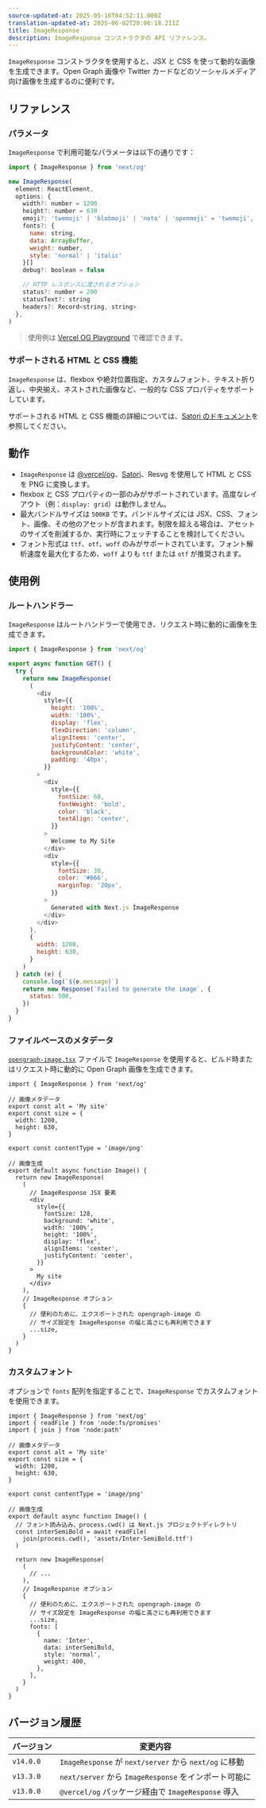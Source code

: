 ```yaml
---
source-updated-at: 2025-05-16T04:52:11.000Z
translation-updated-at: 2025-06-02T20:06:18.211Z
title: ImageResponse
description: ImageResponse コンストラクタの API リファレンス。
---
```


`ImageResponse` コンストラクタを使用すると、JSX と CSS を使って動的な画像を生成できます。Open Graph 画像や Twitter カードなどのソーシャルメディア向け画像を生成するのに便利です。

## リファレンス

### パラメータ

`ImageResponse` で利用可能なパラメータは以下の通りです：

```jsx
import { ImageResponse } from 'next/og'

new ImageResponse(
  element: ReactElement,
  options: {
    width?: number = 1200
    height?: number = 630
    emoji?: 'twemoji' | 'blobmoji' | 'noto' | 'openmoji' = 'twemoji',
    fonts?: {
      name: string,
      data: ArrayBuffer,
      weight: number,
      style: 'normal' | 'italic'
    }[]
    debug?: boolean = false

    // HTTP レスポンスに渡されるオプション
    status?: number = 200
    statusText?: string
    headers?: Record<string, string>
  },
)
```

> 使用例は [Vercel OG Playground](https://og-playground.vercel.app/) で確認できます。

### サポートされる HTML と CSS 機能

`ImageResponse` は、flexbox や絶対位置指定、カスタムフォント、テキスト折り返し、中央揃え、ネストされた画像など、一般的な CSS プロパティをサポートしています。

サポートされる HTML と CSS 機能の詳細については、[Satori のドキュメント](https://github.com/vercel/satori#css)を参照してください。

## 動作

- `ImageResponse` は [@vercel/og](https://vercel.com/docs/concepts/functions/edge-functions/og-image-generation)、[Satori](https://github.com/vercel/satori)、Resvg を使用して HTML と CSS を PNG に変換します。
- flexbox と CSS プロパティの一部のみがサポートされています。高度なレイアウト（例：`display: grid`）は動作しません。
- 最大バンドルサイズは `500KB` です。バンドルサイズには JSX、CSS、フォント、画像、その他のアセットが含まれます。制限を超える場合は、アセットのサイズを削減するか、実行時にフェッチすることを検討してください。
- フォント形式は `ttf`、`otf`、`woff` のみがサポートされています。フォント解析速度を最大化するため、`woff` よりも `ttf` または `otf` が推奨されます。

## 使用例

### ルートハンドラー

`ImageResponse` はルートハンドラーで使用でき、リクエスト時に動的に画像を生成できます。

```js filename="app/api/route.js"
import { ImageResponse } from 'next/og'

export async function GET() {
  try {
    return new ImageResponse(
      (
        <div
          style={{
            height: '100%',
            width: '100%',
            display: 'flex',
            flexDirection: 'column',
            alignItems: 'center',
            justifyContent: 'center',
            backgroundColor: 'white',
            padding: '40px',
          }}
        >
          <div
            style={{
              fontSize: 60,
              fontWeight: 'bold',
              color: 'black',
              textAlign: 'center',
            }}
          >
            Welcome to My Site
          </div>
          <div
            style={{
              fontSize: 30,
              color: '#666',
              marginTop: '20px',
            }}
          >
            Generated with Next.js ImageResponse
          </div>
        </div>
      ),
      {
        width: 1200,
        height: 630,
      }
    )
  } catch (e) {
    console.log(`${e.message}`)
    return new Response(`Failed to generate the image`, {
      status: 500,
    })
  }
}
```

### ファイルベースのメタデータ

[`opengraph-image.tsx`](/docs/app/api-reference/file-conventions/metadata/opengraph-image) ファイルで `ImageResponse` を使用すると、ビルド時またはリクエスト時に動的に Open Graph 画像を生成できます。

```tsx filename="app/opengraph-image.tsx"
import { ImageResponse } from 'next/og'

// 画像メタデータ
export const alt = 'My site'
export const size = {
  width: 1200,
  height: 630,
}

export const contentType = 'image/png'

// 画像生成
export default async function Image() {
  return new ImageResponse(
    (
      // ImageResponse JSX 要素
      <div
        style={{
          fontSize: 128,
          background: 'white',
          width: '100%',
          height: '100%',
          display: 'flex',
          alignItems: 'center',
          justifyContent: 'center',
        }}
      >
        My site
      </div>
    ),
    // ImageResponse オプション
    {
      // 便利のために、エクスポートされた opengraph-image の
      // サイズ設定を ImageResponse の幅と高さにも再利用できます
      ...size,
    }
  )
}
```

### カスタムフォント

オプションで `fonts` 配列を指定することで、`ImageResponse` でカスタムフォントを使用できます。

```tsx filename="app/opengraph-image.tsx"
import { ImageResponse } from 'next/og'
import { readFile } from 'node:fs/promises'
import { join } from 'node:path'

// 画像メタデータ
export const alt = 'My site'
export const size = {
  width: 1200,
  height: 630,
}

export const contentType = 'image/png'

// 画像生成
export default async function Image() {
  // フォント読み込み、process.cwd() は Next.js プロジェクトディレクトリ
  const interSemiBold = await readFile(
    join(process.cwd(), 'assets/Inter-SemiBold.ttf')
  )

  return new ImageResponse(
    (
      // ...
    ),
    // ImageResponse オプション
    {
      // 便利のために、エクスポートされた opengraph-image の
      // サイズ設定を ImageResponse の幅と高さにも再利用できます
      ...size,
      fonts: [
        {
          name: 'Inter',
          data: interSemiBold,
          style: 'normal',
          weight: 400,
        },
      ],
    }
  )
}
```

## バージョン履歴

| バージョン   | 変更内容                                               |
| --------- | ----------------------------------------------------- |
| `v14.0.0` | `ImageResponse` が `next/server` から `next/og` に移動 |
| `v13.3.0` | `next/server` から `ImageResponse` をインポート可能に   |
| `v13.0.0` | `@vercel/og` パッケージ経由で `ImageResponse` 導入     |